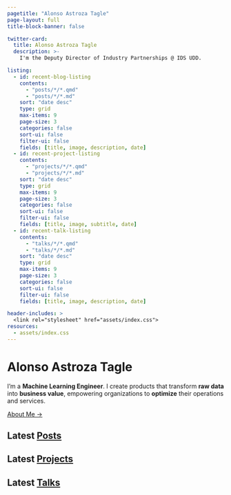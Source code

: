 ```yaml
---
pagetitle: "Alonso Astroza Tagle"
page-layout: full
title-block-banner: false

twitter-card:
  title: Alonso Astroza Tagle
  description: >-
    I'm the Deputy Director of Industry Partnerships @ IDS UDD.

listing:
  - id: recent-blog-listing
    contents:
      - "posts/*/*.qmd"
      - "posts/*/*.md"
    sort: "date desc"
    type: grid
    max-items: 9
    page-size: 3
    categories: false
    sort-ui: false
    filter-ui: false
    fields: [title, image, description, date]
  - id: recent-project-listing
    contents:
      - "projects/*/*.qmd"
      - "projects/*/*.md"
    sort: "date desc"
    type: grid
    max-items: 9
    page-size: 3
    categories: false
    sort-ui: false
    filter-ui: false
    fields: [title, image, subtitle, date]
  - id: recent-talk-listing
    contents:
      - "talks/*/*.qmd"
      - "talks/*/*.md"
    sort: "date desc"
    type: grid
    max-items: 9
    page-size: 3
    categories: false
    sort-ui: false
    filter-ui: false
    fields: [title, image, description, date]

header-includes: >
  <link rel="stylesheet" href="assets/index.css">
resources:
  - assets/index.css
---
```


```{=html}
<div class="site-hero mb-5">
  <div class="site-intro">
    <h1 class="site-title text-primary mt-0 fw-lighter text-center text-sm-start">
      Alonso
      <span class="nowrap">Astroza Tagle</span>
    </h1>

    <div class="social-icon-links my-3" aria-hidden="true">
      <a
        class="link-primary"
        href="https://github.com/aastroza"
        title="github"
        target="_blank"
        rel="noopener"
      >
        <i class="fab fa-github fa-lg fa-fw"></i>
      </a>

      <a
        class="link-primary"
        href="https://twitter.com/aastroza"
        title="twitter"
        target="_blank"
        rel="noopener"
      >
        <i class="fab fa-twitter fa-lg fa-fw"></i>
      </a>

      <a
        class="link-primary"
        href="https://linkedin.com/in/aastrozacl"
        title="keybase"
        target="_blank"
        rel="noopener"
      >
        <i class="fab fa-linkedin fa-lg fa-fw"></i>
      </a>

    </div>

    <p class="site-into fs-5">
      I’m a <strong>Machine Learning Engineer</strong>. I create products that transform <strong>raw data</strong> into <strong>business value</strong>, empowering organizations to <strong>optimize</strong> their operations and services.
    </p>
    <a class="mt4 action text" href="/about">About Me →</a>
  </div>
</div>
```


## Latest [Posts](/posts)

::: {#recent-blog-listing}
:::

## Latest [Projects](/projects)

::: {#recent-project-listing}
:::

## Latest [Talks](/talks)

::: {#recent-talk-listing}
:::